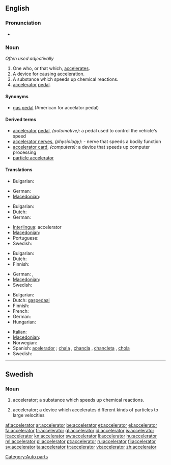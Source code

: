 ==English==

===Pronunciation===
* {{audio|en-us-accelerator.ogg|Audio (US)}}

===Noun===
{{en-noun}}  ''Often used adjectivally''

# One who, or that which, [[accelerate]]s.
# A device for causing acceleration.
# A substance which speeds up chemical reactions.
# [[accelerator]] [[pedal]].

{{rfc|Not clear what "Often used adjectivally" refers to - plural, singular or both}}

====Synonyms====
* [[gas pedal]] (American for accelator pedal)

====Derived terms====
* [[accelerator]] [[pedal]], ''(automotive):'' a pedal used to control the vehicle's speed
* [[accelerator nerves]], ''(physiology):'' - nerve that speeds a bodily function
* [[accelerator card]], ''(computers):'' a device that speeds up computer processing
* [[particle accelerator]]

====Translations====
{{trans-top|one who, or that which, accelerates}}
* Bulgarian: {{t|bg|ускорител|sc=Cyrl}}
{{trans-mid}}
* German: {{t+|de|Beschleuniger|m}}
* [[Macedonian]]: {{t|mk|забрзувач|m|tr=zab'rzuvač|sc=Cyrl}}
{{trans-bottom}}

{{trans-top|a device for causing acceleration}}
* Bulgarian: {{t|bg|ускорител|sc=Cyrl}}
* Dutch: {{t|nl|versneller|m}}
* German: {{t+|de|Beschleuniger|m}}
{{trans-mid}}
* [[Interlingua]]: accelerator
* [[Macedonian]]: {{t|mk|забрзувач|m|tr=zab'rzuvač|sc=Cyrl}}
* Portuguese: {{t+|pt|acelerador}}
* Swedish: {{t+|sv|accelerator|c}}
{{trans-bottom}}

{{trans-top|a substance which speeds up chemical reactions}}
* Bulgarian: {{t|bg|катализатор|sc=Cyrl}}
* Dutch: {{t-|nl|katalysator|m}}
* Finnish: {{t-|fi|katalyytti}}
{{trans-mid}}
* German: {{t+|de|Beschleuniger|m}}, {{t+|de|Katalysator|m}}
* [[Macedonian]]: {{t|mk|катализатор|m|tr=katalizátor|sc=Cyrl}}
* Swedish: {{t+|sv|accelerator|c}}
{{trans-bottom}}

{{trans-top|accelerator pedal}}
* Bulgarian: {{t|bg|педал за газта|sc=Cyrl}}
* Dutch: [[gaspedaal]] {{n}}
* Finnish: {{t-|fi|kaasupoljin}}
* French: {{t+|fr|accélérateur|m}}
* German: {{t+|de|Gaspedal|n}}
* Hungarian: {{t-|hu|gázpedál}}
{{trans-mid}}
* Italian: {{t+|it|acceleratore}}
* [[Macedonian]]: {{t|mk|педал за гас|m|tr=pédal za gas|sc=Cyrl}}
* Norwegian: {{t+|no|gasspedal}}
* Spanish: [[acelerador]] {{m}} ; {{italbrac|colloquial}} [[chala]] {{f}} {{italbrac|Chile}}, [[chancla]] {{f}}  {{italbrac|Costa Rica}}, [[chancleta]] {{f}} {{italbrac|Colombia}}, [[chola]] {{f}} {{italbrac|Venezuela}}
* Swedish: {{t|sv|gaspedal|c}}
{{trans-bottom}}

[[Category:Auto parts]]

----

==Swedish==

===Noun===
{{sv-noun-reg-er}}
{{infl|sv|noun|g=c}}

# {{context|lang=sv|chemistry}} accelerator; a substance which speeds up chemical reactions.
# {{context|lang=sv|physics}} accelerator; a device which accelerates different kinds of particles to large velocities

[[af:accelerator]]
[[ar:accelerator]]
[[be:accelerator]]
[[et:accelerator]]
[[el:accelerator]]
[[fa:accelerator]]
[[fr:accelerator]]
[[gl:accelerator]]
[[id:accelerator]]
[[is:accelerator]]
[[it:accelerator]]
[[kn:accelerator]]
[[sw:accelerator]]
[[li:accelerator]]
[[hu:accelerator]]
[[ml:accelerator]]
[[pl:accelerator]]
[[pt:accelerator]]
[[ru:accelerator]]
[[fi:accelerator]]
[[sv:accelerator]]
[[ta:accelerator]]
[[tr:accelerator]]
[[vi:accelerator]]
[[zh:accelerator]]